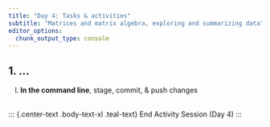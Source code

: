 ```yaml
---
title: "Day 4: Tasks & activities"
subtitle: "Matrices and matrix algebra, exploring and summarizing data"
editor_options: 
  chunk_output_type: console
---
```


## 1. ...


l. **In the command line**, stage, commit, & push changes

<br>
::: {.center-text .body-text-xl .teal-text}
End Activity Session (Day 4)
:::
